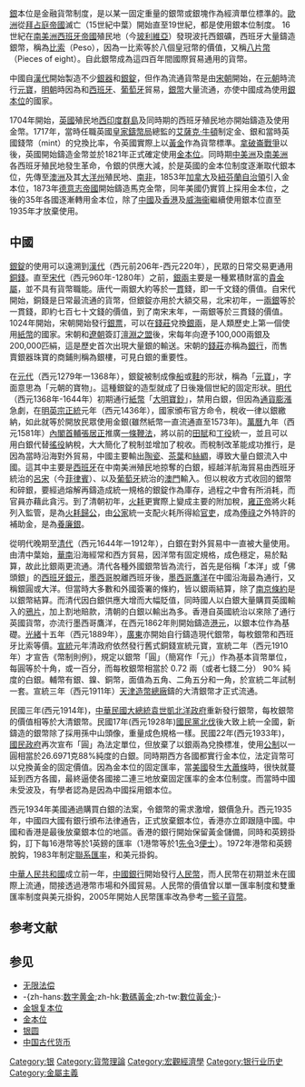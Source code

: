 {{Multiple issues|
{{globalize|time=2016-08-23T05:39:42+00:00}}
{{overlinked|time=2016-08-23T05:32:32+00:00}}
{{unreferenced|time=2016-08-23T05:32:32+00:00}}
}}
{{公共财政}}
[[銀|銀]]本位是金融貨幣制度，是以某一固定重量的銀幣或銀塊作為經濟單位標準的。[[歐洲|歐洲]]從[[拜占庭帝國|拜占庭帝國]]滅亡（15世紀中葉）開始直至19世紀，都是使用銀本位制度。 16世紀在[[南美洲|南美洲]][[西班牙帝國|西班牙帝國]]殖民地（今[[玻利維亞|玻利維亞]]）發現波托西銀礦，西班牙大量鑄造銀幣，稱為[[披索|比索]]（Peso），因為一比索等於八個皇冠幣的價值，又稱[[西班牙銀圓|八片幣]]（Pieces of eight）。自此銀幣成為這四百年間國際貿易通用的貨幣。

中國自[[漢代|漢代]]開始製造不少[[銀器|銀器]]和[[銀兩|銀錠]]，但作為流通貨幣是由[[宋朝|宋朝]]開始，在[[元朝|元朝]]時流行[[元寶|元寶]]，[[明朝|明朝]]時因為和[[西班牙帝國|西班牙]]、[[葡萄牙帝國|葡萄牙]]貿易，[[銀幣|銀幣]]大量流通，亦使中國成為使用[[銀本位|銀本位]]的國家。

1704年開始，[[英國|英國]]殖民地[[西印度群島|西印度群島]]及同時期的西班牙殖民地亦開始鑄造及使用金幣。1717年，當時任職英國[[皇家鑄幣局|皇家鑄幣局]]總監的[[艾薩克·牛頓|艾薩克·牛頓]]制定金、銀和當時英國錢幣（mint）的兌換比率，令英國實際上以[[黃金|黃金]]作為貨幣標準。[[拿破崙戰爭|拿破崙戰爭]]以後，英國開始鑄造金幣並於1821年正式確定使用[[金本位|金本位]]。同時期[[中美洲|中美洲]]及[[南美洲|南美洲]]各西班牙殖民地發生革命，令銀的供應大減，於是英國的金本位制度逐漸取代銀本位，先傳至[[澳洲|澳洲]]及其[[大洋州|大洋州]]殖民地、[[南非|南非]]，1853年[[加拿大|加拿大]]及[[紐芬蘭自治領|紐芬蘭自治領]]引入金本位，1873年[[德意志帝國|德意志帝國]]開始鑄造馬克金幣，同年美國仍實質上採用金本位，之後的35年各國逐漸轉用金本位，除了[[中國|中國]]及[[香港|香港]]及[[英租威海卫|威海衞]]繼續使用銀本位直至1935年才放棄使用。

== 中國 ==
[[銀錠|銀錠]]的使用可以遠溯到[[漢代|漢代]]（西元前206年-西元220年），民眾的日常交易更通用[[銅錢|銅錢]]。直至[[宋代|宋代]]（西元960年-1280年）之前，[[銀兩|銀兩]]主要是一種累積財富的[[貴金屬|貴金屬]]，並不具有貨幣職能。唐代一兩銀大約等於一[[貫|貫]]錢，即一千文錢的價值。自宋代開始，銅錢是日常最流通的貨幣，但銀錠亦用於大額交易，北宋初年，一[[兩銀|兩銀]]等於一貫錢，即約七百七十文錢的價值，到了南宋末年，一兩銀等於三貫錢的價值。1024年開始，宋朝開始發行[[銀票|銀票]]，可以在[[錢莊|錢莊]]兌換[[銀兩|銀兩]]，是人類歷史上第一個使用[[紙幣|紙幣]]的國家。宋朝和[[遼朝|遼朝]]簽訂[[澶淵之盟|澶淵之盟]]後，宋每年向遼予100,000兩銀及200,000匹絹，這是歷史首次出現大量銀的輸送。宋朝的[[錢莊|錢莊]]亦稱為[[銀行|銀行]]，而售賣銀器珠寶的商鋪則稱為銀樓，可見白銀的重要性。

在[[元代|元代]]（西元1279年一1368年），銀錠被制成像[[船|船]]或[[鞋|鞋]]的形狀，稱為「[[元寶|元寶]]」，字面意思為「元朝的寶物」。這種銀錠的造型就成了日後幾個世紀的固定形狀。[[明代|明代]]（西元1368年-1644年）初期通行[[紙幣|紙幣]]「[[大明寶鈔|大明寶鈔]]」，禁用白銀，但因為[[通貨膨漲|通貨膨漲]]急劇，在[[明英宗|明英宗]][[正统_(年号)|正統]]元年（西元1436年），國家頒布官方命令，稅收一律以銀繳納，如此就等於開放民眾使用金銀(雖然紙幣一直流通直至1573年)。[[萬曆|萬曆]]九年（西元1581年）[[內閣首輔|內閣首輔]][[張居正|張居正]]推廣[[一條鞭法|一條鞭法]]，將以前的[[田賦|田賦]]和[[丁役|丁役]]統一，並且可以用白銀代替[[徭役|徭役]]納稅，大大簡化了稅制並增加了稅收。而稅制改革能成功推行，是因為當時沿海對外貿易，中國主要輸出[[陶瓷|陶瓷]]、[[茶葉|茶葉]]和[[絲綢|絲綢]]，導致大量白銀流入中國。這其中主要是[[西班牙|西班牙]]在中南美洲殖民地掠奪的白銀，經越洋航海貿易由西班牙統治的[[呂宋|呂宋]]（今[[菲律賓|菲律賓]]）、以及[[葡萄牙|葡萄牙]]統治的[[澳門|澳門]]輸入。但以稅收方式收回的銀幣和碎銀，要經過熔解再鑄造成統一規格的銀錠作為庫存，過程之中會有所消耗，而官員亦藉此貪污。到了清朝初年，[[火耗|火耗]]更實際上變成主要的附加稅，[[雍正帝|雍正帝]]將火耗列入監管，是為[[火耗歸公|火耗歸公]]，由[[公家|公家]]統一支配火耗所得給[[官吏|官吏]]，成為[[俸祿|俸祿]]之外特許的補助金，是為[[養廉銀|養廉銀]]。

從明代晚期至[[清代|清代]]（西元1644年一1912年），白銀在對外貿易中一直被大量使用。由清中葉始，[[華南|華南]]沿海經常和西方貿易，因洋幣有固定規格，成色穩定，易於點算，故此比銀兩更流通。清代各種外國銀幣皆為流行，首先是俗稱「本洋」或「佛頭銀」的[[西班牙銀元|西班牙銀元]]，[[墨西哥|墨西哥]]脫離西班牙後，[[墨西哥鷹洋|墨西哥鷹洋]]在中國沿海最為通行，又稱銀圓或大洋。但當時大多數和外國簽署的條約，皆以銀兩結算，除了[[南京條約|南京條約]]是以銀幣結算。而清代因白銀供應大增而大幅貶值，同時國人以白銀大量購買英國輸入的[[鴉片|鴉片]]，加上割地賠款，清朝的白銀以輸出為多。香港自英國統治以來除了通行英國貨幣，亦流行墨西哥鷹洋，在西元1862年則開始鑄造[[港元|港元]]，以銀本位作為基礎。[[光緒|光緒]]十五年（西元1889年），[[廣東|廣東]]亦開始自行鑄造現代銀幣，每枚銀幣和西班牙比索等價。[[宣統|宣統]]元年清政府依然發行舊式銅錢宣統元寶，宣統二年（西元1910年）才宣告《幣制則例》，規定以銀幣「圓」（簡寫作「元」）作為基本貨幣單位，每圓等於十角，或一百分，而每枚銀幣相當於 0.72 兩（或者七錢二分） 90% 純度的白銀。輔幣有銀、鎳、銅幣，面值為五角、二角五分和一角，於宣統二年試制一套。宣統三年（西元1911年）[[户部造币总厂|天津造幣總廠]]鑄的大清銀幣才正式流通。

民國三年(西元1914年)，[[中華民國大總統|中華民國大總統]][[袁世凱|袁世凱]][[北洋政府|北洋政府]]重新發行銀幣，每枚銀幣的價值相等於大清銀幣。民國17年(西元1928年)[[國民黨北伐|國民黨北伐]]後大致上統一全國，新鑄造的銀幣除了採用孫中山頭像，重量成色規格一樣。民國22年(西元1933年)，[[國民政府|國民政府]]再次宣布「圓」為法定單位，但放棄了以銀兩為兌換標准，使用[[國際單位制|公制]]以一圓相當於26.6971克88%純度的白銀。同時期西方各國都實行金本位，法定貨幣可以兌換黃金的固定價值。因為金本位的固定匯率，當[[美國|美國]]發生[[大蕭條|大蕭條]]時，很快就蔓延到西方各國，最終逼使各國接二連三地放棄固定匯率的金本位制度。而當時中國未受波及，有學者認為是因為中國採用銀本位。

西元1934年美國通過購買白銀的法案，令銀幣的需求激增，銀價急升。西元1935年，中國四大國有銀行頒布法律通告，正式放棄銀本位，香港亦立即跟隨中國。中國和香港是最後放棄銀本位的地區。香港的銀行開始保留黃金儲備，同時和英鎊掛鈎，訂下每16港幣等於1英鎊的匯率（1港幣等於1[[先令|先令]]3[[便士|便士]]）。1972年港幣和英鎊脫鈎，1983年制定[[香港聯系匯率制度|聯系匯率]]，和美元掛鈎。

[[中華人民共和國|中華人民共和國]]成立前一年，[[中國銀行|中國銀行]]開始發行[[人民幣|人民幣]]，而人民幣在初期並未在國際上流通，間接透過港幣市場和外國貿易。人民幣的價值曾以單一匯率制度和雙重匯率制度與美元掛鈎，2005年開始人民幣匯率改為參考[[一籃子貨幣|一籃子貨幣]]。

== 参考文献 ==
{{Reflist}}

== 参见 ==
{{Portal box|经济|历史}}
* [[无限法偿|无限法偿]]
* -{zh-hans:[[数字黄金|数字黄金]];zh-hk:[[數碼黃金|數碼黃金]];zh-tw:[[數位黃金|數位黃金]];}-
* [[金银复本位|金银复本位]]
* [[金本位|金本位]]
* [[银圆|银圆]]
* [[中国古代货币|中国古代货币]]

[[Category:银|Category:银]]
[[Category:貨幣理論|Category:貨幣理論]]
[[Category:宏觀經濟學|Category:宏觀經濟學]]
[[Category:银行业历史|Category:银行业历史]]
[[Category:金屬主義|Category:金屬主義]]